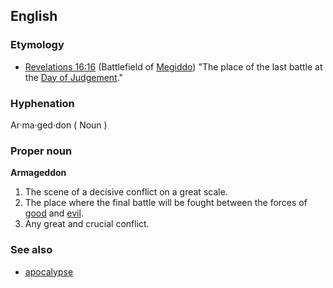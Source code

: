 ==English==

===Etymology===
* [http://wikisource.org/wiki/Bible,_English,_King_James,_Revelation#Chapter_16 Revelations 16:16] (Battlefield of [http://en.wikipedia.org/wiki/Mount_Megiddo Megiddo]) "The place of the last battle at the [http://en.wikipedia.org/wiki/Day_of_Judgement Day of Judgement]."
===Hyphenation===
Ar·ma·ged·don ( Noun )

===Proper noun===
'''Armageddon'''
# The scene of a decisive conflict on a great scale.
# The place where the final battle will be fought between the forces of [[good]] and [[evil]].
# Any great and crucial conflict.

===See also===
* [[apocalypse]]